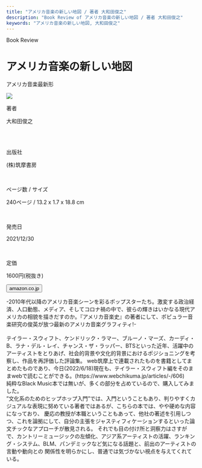 ```yaml
---
title: "アメリカ音楽の新しい地図 / 著者 大和田俊之"
description: "Book Review of アメリカ音楽の新しい地図 / 著者 大和田俊之"
keywords: "アメリカ音楽の新しい地図, 大和田俊之"
---
```



<Row>
  <Column colMd={12} colLg={12} noGutterMdLeft="">
    <p className="largeP">Book Review</p>
    <h1 className="h1-no-bottom-margin">アメリカ音楽の新しい地図</h1>
    <p className="largeP">
      アメリカ音楽最新形
    </p>
  </Column>
</Row>

<Row>
<Column colMd={3} colLg={4} noGutterMdLeft="">

  <img src="../../images/books/newmapamericanmusic.jpg" />

</Column>
<Column colMd={4} colLg={8} noGutterMdLeft="">
  <div>
    <p>著者</p>
    <p className="largeP">
      大和田俊之
    </p>
    <br/>
    <br/>
    <p>出版社</p>
    <p className="largeP">
    (株)筑摩書房
    </p>
    <br/>
    <p>ページ数 / サイズ</p>
    <p className="largeP">
    240ページ / 13.2 x 1.7 x 18.8 cm 
    </p>
    <br/>
    <p>発売日</p>
    <p className="largeP">
    2021/12/30
    </p>
    <br/>
    <p>定価</p>
    <p className="largeP">
    1600円(税抜き)
    </p>
    <div>
    <Button href="https://amzn.to/3b3KmBT" renderIcon={ArrowUpRight} size='sm' kind='primary'>
      amazon.co.jp
    </Button>
    </div>
  </div>
</Column>
</Row>

<Row>
  <Column colMd={8} colLg={8} noGutterMdLeft="">
    <p>
      -2010年代以降のアメリカ音楽シーンを彩るポップスターたち。激変する政治経済、人口動態、メディア、そしてコロナ禍の中で、彼らの輝きはいかなる現代アメリカの相貌を描きだすのか。『アメリカ音楽史』の著者にして、ポピュラー音楽研究の俊英が放つ最新のアメリカ音楽グラフィティ!-
      <br/><br />
      テイラー・スウィフト、ケンドリック・ラマー、ブルーノ・マーズ、カーディ・B、ラナ・デル・レイ、チャンス・ザ・ラッパー、BTSといった近年、活躍中のアーティストをとりあげ、社会的背景や文化的背景におけるポジショニングを考察し、作品を再評価した評論集。
      web筑摩上で連載されたものを書籍としてまとめたものであり、今日(2022/6/18)現在も、テイラー・スウィフト編をそのままwebで読むことができる。(https://www.webchikuma.jp/articles/-/606)
      <br/>
      純粋なBlack Music本では無いが、多くの部分を占めているので、購入してみました。
      <br/>
      ”文化系のためのヒップホップ入門”では、入門ということもあり、判りやすくカジュアルな表現に努めている著者ではあるが、こちらの本では、やや硬めな内容になっており、
      慶応の教授が本職ということもあって、他社の著述を引用しつつ、これを論拠にして、自分の主張をジャスティフィケーションするといった論文チックなアプローチが散見される。
      それでも目の付け所と洞察力はさすがで、カントリーミュージックの左傾化、アジア系アーティストの活躍、ランキング・システム、BLM、パンデミックなど気になる話題と、前出のアーティストの言動や動向との
      関係性を明らかにし、普通では気づかない視点を与えてくれている。
    </p>
  </Column>
</Row>
